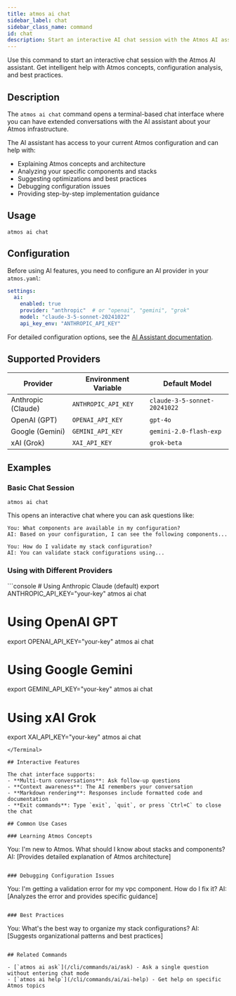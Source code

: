 ```yaml
---
title: atmos ai chat
sidebar_label: chat
sidebar_class_name: command
id: chat
description: Start an interactive AI chat session with the Atmos AI assistant
---
```


<Intro>
Use this command to start an interactive chat session with the Atmos AI assistant. Get intelligent help with Atmos concepts, configuration analysis, and best practices.
</Intro>

<Screengrab title="atmos ai chat --help" slug="atmos-ai-chat--help" />

## Description

The `atmos ai chat` command opens a terminal-based chat interface where you can have extended conversations with the AI assistant about your Atmos infrastructure.

The AI assistant has access to your current Atmos configuration and can help with:
- Explaining Atmos concepts and architecture
- Analyzing your specific components and stacks
- Suggesting optimizations and best practices
- Debugging configuration issues
- Providing step-by-step implementation guidance

## Usage

```shell
atmos ai chat
```

## Configuration

Before using AI features, you need to configure an AI provider in your `atmos.yaml`:

```yaml
settings:
  ai:
    enabled: true
    provider: "anthropic"  # or "openai", "gemini", "grok"
    model: "claude-3-5-sonnet-20241022"
    api_key_env: "ANTHROPIC_API_KEY"
```

For detailed configuration options, see the [AI Assistant documentation](/ai/overview).

## Supported Providers

| Provider | Environment Variable | Default Model |
|----------|---------------------|---------------|
| Anthropic (Claude) | `ANTHROPIC_API_KEY` | `claude-3-5-sonnet-20241022` |
| OpenAI (GPT) | `OPENAI_API_KEY` | `gpt-4o` |
| Google (Gemini) | `GEMINI_API_KEY` | `gemini-2.0-flash-exp` |
| xAI (Grok) | `XAI_API_KEY` | `grok-beta` |

## Examples

### Basic Chat Session

```shell
atmos ai chat
```

This opens an interactive chat where you can ask questions like:

```
You: What components are available in my configuration?
AI: Based on your configuration, I can see the following components...

You: How do I validate my stack configuration?
AI: You can validate stack configurations using...
```

### Using with Different Providers

<Terminal title="atmos ai chat">
```console
# Using Anthropic Claude (default)
export ANTHROPIC_API_KEY="your-key"
atmos ai chat

# Using OpenAI GPT
export OPENAI_API_KEY="your-key"
atmos ai chat

# Using Google Gemini
export GEMINI_API_KEY="your-key"
atmos ai chat

# Using xAI Grok
export XAI_API_KEY="your-key"
atmos ai chat
```
</Terminal>

## Interactive Features

The chat interface supports:
- **Multi-turn conversations**: Ask follow-up questions
- **Context awareness**: The AI remembers your conversation
- **Markdown rendering**: Responses include formatted code and documentation
- **Exit commands**: Type `exit`, `quit`, or press `Ctrl+C` to close the chat

## Common Use Cases

### Learning Atmos Concepts

```
You: I'm new to Atmos. What should I know about stacks and components?
AI: [Provides detailed explanation of Atmos architecture]
```

### Debugging Configuration Issues

```
You: I'm getting a validation error for my vpc component. How do I fix it?
AI: [Analyzes the error and provides specific guidance]
```

### Best Practices

```
You: What's the best way to organize my stack configurations?
AI: [Suggests organizational patterns and best practices]
```

## Related Commands

- [`atmos ai ask`](/cli/commands/ai/ask) - Ask a single question without entering chat mode
- [`atmos ai help`](/cli/commands/ai/ai-help) - Get help on specific Atmos topics
